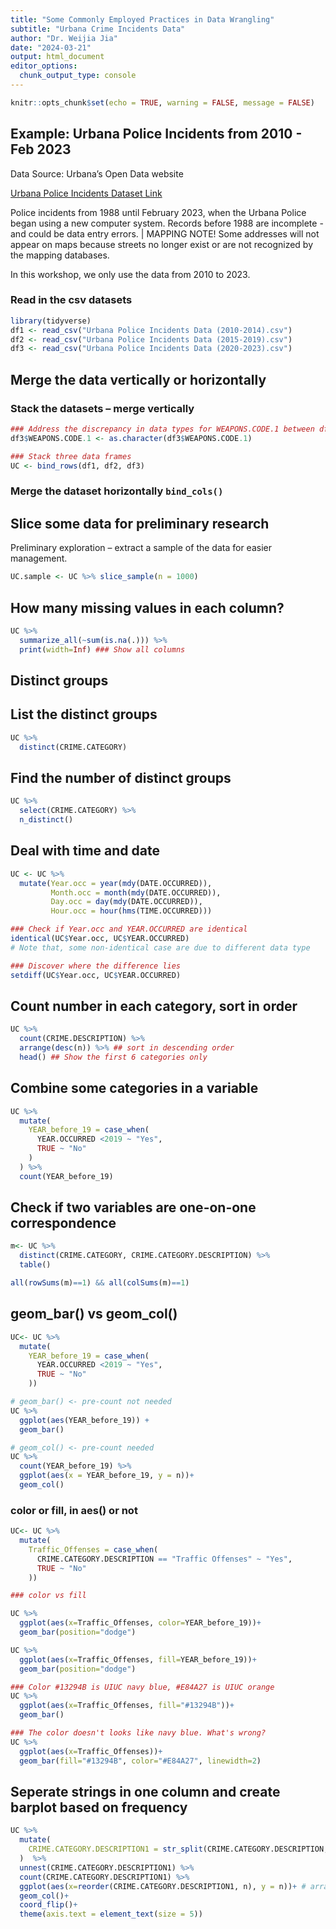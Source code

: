 ```yaml
---
title: "Some Commonly Employed Practices in Data Wrangling"
subtitle: "Urbana Crime Incidents Data"
author: "Dr. Weijia Jia"
date: "2024-03-21"
output: html_document
editor_options: 
  chunk_output_type: console
---
```


```r
knitr::opts_chunk$set(echo = TRUE, warning = FALSE, message = FALSE)
```


## Example: Urbana Police Incidents from 2010 - Feb 2023

Data Source: Urbana's Open Data website 

[Urbana Police Incidents Dataset Link](https://data.urbanaillinois.us/Police/Police-Incidents-from-1988-Feb-2023/uj4k-8xe8/about_data)

Police incidents from 1988 until February 2023, when the Urbana Police began using a new computer system. Records before 1988 are incomplete - and could be data entry errors. | MAPPING NOTE! Some addresses will not appear on maps because streets no longer exist or are not recognized by the mapping databases.

In this workshop, we only use the data from 2010 to 2023.

### Read in the csv datasets

```r
library(tidyverse)
df1 <- read_csv("Urbana Police Incidents Data (2010-2014).csv")
df2 <- read_csv("Urbana Police Incidents Data (2015-2019).csv")
df3 <- read_csv("Urbana Police Incidents Data (2020-2023).csv")


```



## Merge the data vertically or horizontally

### Stack the datasets -- merge vertically
```r
### Address the discrepancy in data types for WEAPONS.CODE.1 between df1 and df3.
df3$WEAPONS.CODE.1 <- as.character(df3$WEAPONS.CODE.1)

### Stack three data frames
UC <- bind_rows(df1, df2, df3)
```


### Merge the dataset horizontally `bind_cols()`

## Slice some data for preliminary research

Preliminary exploration -- extract a sample of the data for easier management.

```r
UC.sample <- UC %>% slice_sample(n = 1000) 
```


## How many missing values in each column?

```r
UC %>% 
  summarize_all(~sum(is.na(.))) %>% 
  print(width=Inf) ### Show all columns
```

## Distinct groups

## List the distinct groups

```r
UC %>% 
  distinct(CRIME.CATEGORY)
```


## Find the number of distinct groups

```r
UC %>% 
  select(CRIME.CATEGORY) %>% 
  n_distinct()
```

## Deal with time and date

```r
UC <- UC %>% 
  mutate(Year.occ = year(mdy(DATE.OCCURRED)),
         Month.occ = month(mdy(DATE.OCCURRED)),
         Day.occ = day(mdy(DATE.OCCURRED)),
         Hour.occ = hour(hms(TIME.OCCURRED)))

### Check if Year.occ and YEAR.OCCURRED are identical
identical(UC$Year.occ, UC$YEAR.OCCURRED)
# Note that, some non-identical case are due to different data type

### Discover where the difference lies
setdiff(UC$Year.occ, UC$YEAR.OCCURRED)
```


## Count number in each category, sort in order

```r
UC %>% 
  count(CRIME.DESCRIPTION) %>% 
  arrange(desc(n)) %>% ## sort in descending order
  head() ## Show the first 6 categories only
```

## Combine some categories in a variable

```r
UC %>% 
  mutate(
    YEAR_before_19 = case_when(
      YEAR.OCCURRED <2019 ~ "Yes",
      TRUE ~ "No"
    )
  ) %>% 
  count(YEAR_before_19)
```


## Check if two variables are one-on-one correspondence

```r

m<- UC %>% 
  distinct(CRIME.CATEGORY, CRIME.CATEGORY.DESCRIPTION) %>% 
  table()

all(rowSums(m)==1) && all(colSums(m)==1)
```


## geom_bar() vs geom_col()

```r
UC<- UC %>% 
  mutate(
    YEAR_before_19 = case_when(
      YEAR.OCCURRED <2019 ~ "Yes",
      TRUE ~ "No"
    ))

# geom_bar() <- pre-count not needed
UC %>% 
  ggplot(aes(YEAR_before_19)) + 
  geom_bar()

# geom_col() <- pre-count needed
UC %>% 
  count(YEAR_before_19) %>% 
  ggplot(aes(x = YEAR_before_19, y = n))+
  geom_col()
```


### color or fill, in aes() or not

```r
UC<- UC %>% 
  mutate(
    Traffic_Offenses = case_when(
      CRIME.CATEGORY.DESCRIPTION == "Traffic Offenses" ~ "Yes",
      TRUE ~ "No"
    ))
```

```r
### color vs fill

UC %>% 
  ggplot(aes(x=Traffic_Offenses, color=YEAR_before_19))+
  geom_bar(position="dodge")

UC %>% 
  ggplot(aes(x=Traffic_Offenses, fill=YEAR_before_19))+
  geom_bar(position="dodge")
```

```r
### Color #13294B is UIUC navy blue, #E84A27 is UIUC orange
UC %>% 
  ggplot(aes(x=Traffic_Offenses, fill="#13294B"))+
  geom_bar()

### The color doesn't looks like navy blue. What's wrong?
UC %>% 
  ggplot(aes(x=Traffic_Offenses))+
  geom_bar(fill="#13294B", color="#E84A27", linewidth=2)
```


## Seperate strings in one column and create barplot based on frequency

```r
UC %>% 
  mutate(
    CRIME.CATEGORY.DESCRIPTION1 = str_split(CRIME.CATEGORY.DESCRIPTION, "/")
  )  %>% 
  unnest(CRIME.CATEGORY.DESCRIPTION1) %>% 
  count(CRIME.CATEGORY.DESCRIPTION1) %>%
  ggplot(aes(x=reorder(CRIME.CATEGORY.DESCRIPTION1, n), y = n))+ # arrange bars in order
  geom_col()+
  coord_flip()+ 
  theme(axis.text = element_text(size = 5))
```

